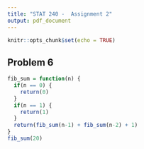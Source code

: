 ```yaml
---
title: "STAT 240 -  Assignment 2"
output: pdf_document
---
```


```r
knitr::opts_chunk$set(echo = TRUE)
```

## Problem 6

```r
fib_sum = function(n) {
  if(n == 0) {
    return(0)
  } 
  if(n == 1) {
    return(1)
  }
  return(fib_sum(n-1) + fib_sum(n-2) + 1)
}
fib_sum(20)
```
